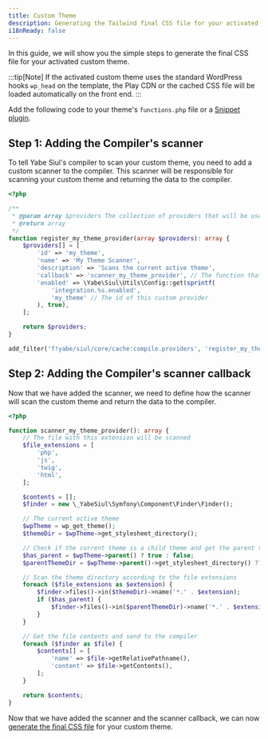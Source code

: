 ```yaml
---
title: Custom Theme
description: Generating the Tailwind final CSS file for your activated custom theme.
i18nReady: false
---
```


In this guide, we will show you the simple steps to generate the final CSS file for your activated custom theme.

:::tip[Note]
If the activated custom theme uses the standard WordPress hooks `wp_head` on the template, the Play CDN or the cached CSS file will be loaded automatically on the front end.
:::

Add the following code to your theme's `functions.php` file or a [Snippet plugin](https://wordpress.org/plugins/search/Snippet/).

## Step 1: Adding the Compiler's scanner

To tell Yabe Siul's compiler to scan your custom theme, you need to add a custom scanner to the compiler. This scanner will be responsible for scanning your custom theme and returning the data to the compiler.

```php
<?php

/**
 * @param array $providers The collection of providers that will be used to scan the design payload
 * @return array
 */
function register_my_theme_provider(array $providers): array {
    $providers[] = [
        'id' => 'my_theme',
        'name' => 'My Theme Scanner',
        'description' => 'Scans the current active theme',
        'callback' => 'scanner_my_theme_provider', // The function that will be called to get the data
        'enabled' => \Yabe\Siul\Utils\Config::get(sprintf(
            'integration.%s.enabled',
            'my_theme' // The id of this custom provider
        ), true),
    ];

    return $providers;
}

add_filter('f!yabe/siul/core/cache:compile.providers', 'register_my_theme_provider');
```

## Step 2: Adding the Compiler's scanner callback

Now that we have added the scanner, we need to define how the scanner will scan the custom theme and return the data to the compiler.

```php
<?php

function scanner_my_theme_provider(): array {
    // The file with this extension will be scanned
    $file_extensions = [
        'php',
        'js',
        'twig',
        'html',
    ];

    $contents = [];
    $finder = new \_YabeSiul\Symfony\Component\Finder\Finder();

    // The current active theme 
    $wpTheme = wp_get_theme();
    $themeDir = $wpTheme->get_stylesheet_directory();

    // Check if the current theme is a child theme and get the parent theme directory
    $has_parent = $wpTheme->parent() ? true : false;
    $parentThemeDir = $wpTheme->parent()->get_stylesheet_directory() ?? null;

    // Scan the theme directory according to the file extensions
    foreach ($file_extensions as $extension) {
        $finder->files()->in($themeDir)->name('*.' . $extension);
        if ($has_parent) {
            $finder->files()->in($parentThemeDir)->name('*.' . $extension);
        }
    }

    // Get the file contents and send to the compiler
    foreach ($finder as $file) {
        $contents[] = [
            'name' => $file->getRelativePathname(),
            'content' => $file->getContents(),
        ];
    }

    return $contents;
}
```

Now that we have added the scanner and the scanner callback, we can now [generate the final CSS file](../../common/production#generating-the-cached-css-file) for your custom theme.